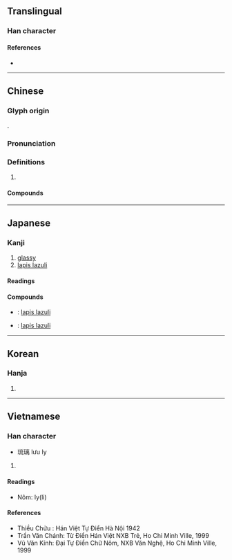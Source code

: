 {{also|琍}}
{{character info/new}}
==Translingual==

===Han character===
{{Han char|rn=96|rad=玉|as=11|sn=15|four=10127|canj=MGYUB|ids=⿰𤣩离}}

====References====
* {{Han ref|kx=0740.260|dkj=21196|dj=1150.170|hdz=21132.050|uh=7483|ud=29827|bh=BCFE|bd=48382}}

----

==Chinese==
{{zh-forms|alt=玏-second round simplified}}

===Glyph origin===
{{Han etym}}
{{Han compound|玉|alt1=王|离|ls=psc|c1=s|c2=p|t1=jade}}.

===Pronunciation===
{{zh-pron
|m=lí
|m-s=
|c=lei4
|c-t=
|g=
|h=pfs=
|j=
|mb=lî
|md=
|mn=lê/lî
|mn-t=li5 
|w=
|x=
|mc=y
|oc=y
|cat=n
}}

===Definitions===
{{zh-hanzi}}

# {{zh-only|玻璃||琉璃}}

====Compounds====
{{zh-der|琉璃|玻璃|塑膠玻璃|吸熱玻璃|強化玻璃|彩色玻璃|光學玻璃|嵌玻璃|安全玻璃|吹玻璃|火玻璃|玻璃粉|琉璃燈|玻璃磚|玻璃圈|擋風玻璃|玻璃狀態|萬頃琉璃|玻璃畫|玻璃絲|琉璃珠|玻璃鋼|石英玻璃|玻璃紙|玻璃液|玻璃窗|玻璃心肝|硼玻璃|硬玻璃|琉璃工藝|玻璃纖維|泡沫玻璃|玻璃浮雕|琉璃磚|琉璃瓦|琉璃球兒|琉璃喇叭|玻璃體|玻璃絲襪|玻璃版|玻璃泉|玻璃帷幕|玻璃小鞋|琉璃廠|淨琉璃|玻璃布|毛玻璃|玻璃烤|磨砂玻璃|水玻璃|結晶玻璃|鈷玻璃|鉛玻璃|鋼化玻璃}}

----

==Japanese==

===Kanji===
{{ja-kanji|grade=c|rs=玉11}}

# [[glassy]]
# [[lapis lazuli]]

====Readings====
{{ja-readings
|goon=り
|kanon=り
|nanori=あき
}}

====Compounds====
* {{ja-r|瑠璃|るり}}: [[lapis lazuli]]
* {{ja-r|琉璃|るり}}: [[lapis lazuli]]

----

==Korean==

===Hanja===
{{ko-hanja|hangeul=[[리]]>[[이]]|eumhun=|rv=ri>i|mr=ri>i|y=li>i}}

# {{defn|lang=ko|sort=玉11}}

----

==Vietnamese==

===Han character===
{{vi-hantu|[[ly]], [[li]], [[lê]]|rs=玉11}}

* 琉璃 lưu ly

# {{defn|lang=vi|sort=玉11}}

====Readings====
* Nôm: ly(li)

====References====
* Thiều Chửu : Hán Việt Tự Điển Hà Nội 1942
* Trần Văn Chánh: Từ Điển Hán Việt NXB Trẻ, Ho Chi Minh Ville, 1999
* Vũ Văn Kính: Đại Tự Điển Chữ Nôm, NXB Văn Nghệ, Ho Chi Minh Ville, 1999